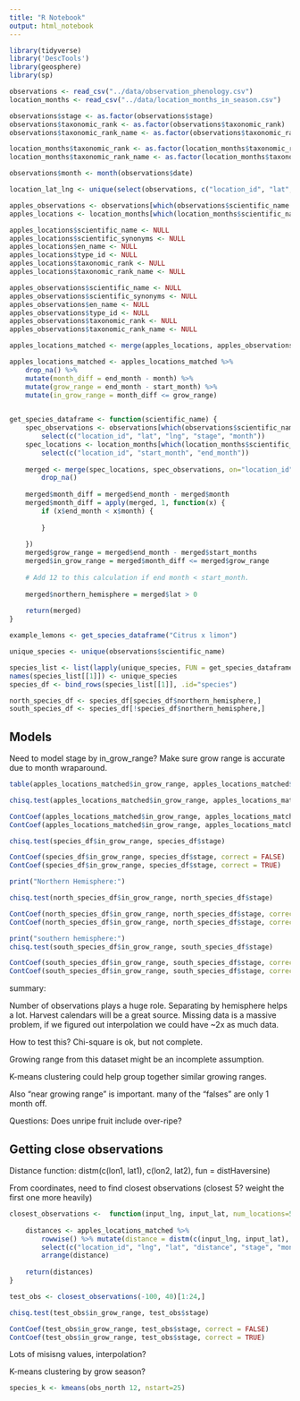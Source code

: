 ```yaml
---
title: "R Notebook"
output: html_notebook
---
```


```r
library(tidyverse)
library('DescTools')
library(geosphere)
library(sp)
```

```r
observations <- read_csv("../data/observation_phenology.csv")
location_months <- read_csv("../data/location_months_in_season.csv")

observations$stage <- as.factor(observations$stage)
observations$taxonomic_rank <- as.factor(observations$taxonomic_rank)
observations$taxonomic_rank_name <- as.factor(observations$taxonomic_rank_name)

location_months$taxonomic_rank <- as.factor(location_months$taxonomic_rank)
location_months$taxonomic_rank_name <- as.factor(location_months$taxonomic_rank_name)

observations$month <- month(observations$date)
```

```r
location_lat_lng <- unique(select(observations, c("location_id", "lat", "lng")))
```

```r
apples_observations <- observations[which(observations$scientific_name == "Malus pumila"), ]
apples_locations <- location_months[which(location_months$scientific_name == "Malus pumila"), ]

apples_locations$scientific_name <- NULL
apples_locations$scientific_synonyms <- NULL
apples_locations$en_name <- NULL
apples_locations$type_id <- NULL
apples_locations$taxonomic_rank <- NULL
apples_locations$taxonomic_rank_name <- NULL

apples_observations$scientific_name <- NULL
apples_observations$scientific_synonyms <- NULL
apples_observations$en_name <- NULL
apples_observations$type_id <- NULL
apples_observations$taxonomic_rank <- NULL
apples_observations$taxonomic_rank_name <- NULL
```

```r
apples_locations_matched <- merge(apples_locations, apples_observations, on="location_id")

apples_locations_matched <- apples_locations_matched %>% 
    drop_na() %>%
    mutate(month_diff = end_month - month) %>%
    mutate(grow_range = end_month - start_month) %>%
    mutate(in_grow_range = month_diff <= grow_range)
    
```

```r
get_species_dataframe <- function(scientific_name) {
    spec_observations <- observations[which(observations$scientific_name == scientific_name), ] %>%
        select(c("location_id", "lat", "lng", "stage", "month"))
    spec_locations <- location_months[which(location_months$scientific_name == scientific_name), ] %>%
        select(c("location_id", "start_month", "end_month"))
    
    merged <- merge(spec_locations, spec_observations, on="location_id") %>%
        drop_na()
    
    merged$month_diff = merged$end_month - merged$month
    merged$month_diff = apply(merged, 1, function(x) {
        if (x$end_month < x$month) {
            
        }
        
    })
    merged$grow_range = merged$end_month - merged$start_months
    merged$in_grow_range = merged$month_diff <= merged$grow_range
    
    # Add 12 to this calculation if end month < start_month. 
    
    merged$northern_hemisphere = merged$lat > 0
    
    return(merged)
}
```

```r
example_lemons <- get_species_dataframe("Citrus x limon")
```

```r
unique_species <- unique(observations$scientific_name)

species_list <- list(lapply(unique_species, FUN = get_species_dataframe))
names(species_list[[1]]) <- unique_species
species_df <- bind_rows(species_list[[1]], .id="species")

north_species_df <- species_df[species_df$northern_hemisphere,]
south_species_df <- species_df[!species_df$northern_hemisphere,]
```


## Models

Need to model stage by in_grow_range?
Make sure grow range is accurate due to month wraparound.
```r
table(apples_locations_matched$in_grow_range, apples_locations_matched$stage)

chisq.test(apples_locations_matched$in_grow_range, apples_locations_matched$stage)

ContCoef(apples_locations_matched$in_grow_range, apples_locations_matched$stage, correct = FALSE)
ContCoef(apples_locations_matched$in_grow_range, apples_locations_matched$stage, correct = TRUE)
```

```r
chisq.test(species_df$in_grow_range, species_df$stage)

ContCoef(species_df$in_grow_range, species_df$stage, correct = FALSE)
ContCoef(species_df$in_grow_range, species_df$stage, correct = TRUE)

print("Northern Hemisphere:")

chisq.test(north_species_df$in_grow_range, north_species_df$stage)

ContCoef(north_species_df$in_grow_range, north_species_df$stage, correct = FALSE)
ContCoef(north_species_df$in_grow_range, north_species_df$stage, correct = TRUE)

print("southern hemisphere:")
chisq.test(south_species_df$in_grow_range, south_species_df$stage)

ContCoef(south_species_df$in_grow_range, south_species_df$stage, correct = FALSE)
ContCoef(south_species_df$in_grow_range, south_species_df$stage, correct = TRUE)
```

summary:

Number of observations plays a huge role. 
Separating by hemisphere helps a lot. Harvest calendars will be a great source. 
Missing data is a massive problem, if we figured out interpolation we could have ~2x as much data.

How to test this? Chi-square is ok, but not complete. 

Growing range from this dataset might be an incomplete assumption. 

K-means clustering could help group together similar growing ranges.

Also "near growing range" is important. many of the "falses" are only 1 month off. 

Questions:
Does unripe fruit include over-ripe?


## Getting close observations 

Distance function:
distm(c(lon1, lat1), c(lon2, lat2), fun = distHaversine) 

From coordinates, need to find closest observations (closest 5? weight the first one more heavily)
```r
closest_observations <-  function(input_lng, input_lat, num_locations=5) {
    
    distances <- apples_locations_matched %>%
        rowwise() %>% mutate(distance = distm(c(input_lng, input_lat), c(lng, lat), fun=distHaversine)) %>%
        select(c("location_id", "lng", "lat", "distance", "stage", "month", "month_diff", "grow_range", "in_grow_range")) %>%
        arrange(distance)
    
    return(distances)
}
```


```r
test_obs <- closest_observations(-100, 40)[1:24,]

chisq.test(test_obs$in_grow_range, test_obs$stage)

ContCoef(test_obs$in_grow_range, test_obs$stage, correct = FALSE)
ContCoef(test_obs$in_grow_range, test_obs$stage, correct = TRUE)
```

Lots of misisng values, interpolation?

K-means clustering by grow season?
```r
species_k <- kmeans(obs_north 12, nstart=25)
```

